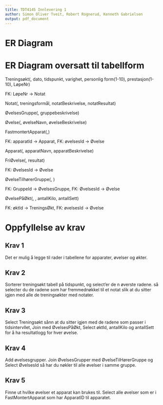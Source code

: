 ```yaml
---
title: TDT4145 Innlevering 1
author: Simon Oliver Tveit, Robert Rognerud, Kenneth Gabrielsen
output: pdf_document
---
```

# ER Diagram


\begin{figure}[h!]
\includegraphics[width=1\textwidth]{C:/Repositories/Database-Prosjekt/diagrammer/ER_del_1.png}
\caption{ER Diagram}
\end{figure}
\newpage
# ER Diagram oversatt til tabellform

Treningsøkt(\underline{ØktId}, dato, tidspunkt, varighet, personlig form(1-10), prestasjon(1-10), LøpeNr)

FK: LøpeNr -> Notat

Notat(\underline{LøpeNr}, treningsformål, notatBeskrivelse, notatResultat)

ØvelsesGruppe(\underline{GruppeId}, gruppebeskrivelse)

Øvelse(\underline{øvelsesId}, øvelseNavn, øvelseBeskrivelse)

FastmontertApparat(\underline{øvelsesId},\underline{apperatId})

FK: apparatId -> Apparat, FK: øvelsesId -> Øvelse

Apparat(\underline{ApparatId}, apparatNavn, apparatBeskrivelse)

FriØvelse(\underline{ØvelsesId}, resultat)

FK: ØvelsesId -> Øvelse

ØvelseTilhørerGruppe(\underline{GruppeId}, \underline{ØvelsesId})

FK: GruppeId -> ØvelsesGruppe, FK: ØvelsesId -> Øvelse

ØvelsePåØkt(\underline{øvelsesId}, \underline{øktId}, antallKilo, antallSett)

FK: øktId -> TreningsØkt, FK: øvelsesId -> Øvelse

# Oppfyllelse av krav

## Krav 1

Det er mulig å legge til rader i tabellene for apparater, øvelser og økter.

## Krav 2
Sorterer treningsøkt tabell på tidspunkt, og select'er de n øverste radene. så selecter du de radene som har fremmednøkkel til et notat slik at du sitter igjen med alle de treningsøkter med notater.

## Krav 3
Select Treningsøkt sånn at du sitter igjen med de radene som passer i tidsintervllet, Join med ØvelsesPåØkt, Select øktId, antallKilo og antallSett for å ha resultatlogg for hver øvelse.

## Krav 4
Add øvelsesgrupper. Join ØvelsesGrupper med ØvelseTilHørerGruppe og Select ØvelsesId så har du nøkler til alle øvelser i samme gruppe.

## Krav 5
Finne ut hvilke øvelser et apparat kan brukes til.
Select alle øvelser som er i FastMontertApparat som har ApparatID til apparatet.



